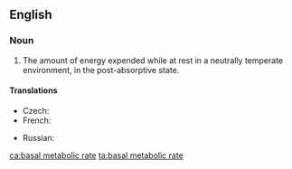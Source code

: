 ==English==
{{wikipedia}}

===Noun===
{{en-noun}}

# {{label|en|physiology}} The amount of energy expended while at rest in a neutrally temperate environment, in the post-absorptive state.

====Translations====
{{trans-top|amount of energy expended while at rest}}
* Czech: {{t|cs|bazální metabolismus|m}}
* French: {{t|fr|taux métabolique de base}}
{{trans-mid}}
* Russian: {{t|ru|Базовая ско́рость метаболизма|f}}
{{trans-bottom}}

[[ca:basal metabolic rate]]
[[ta:basal metabolic rate]]